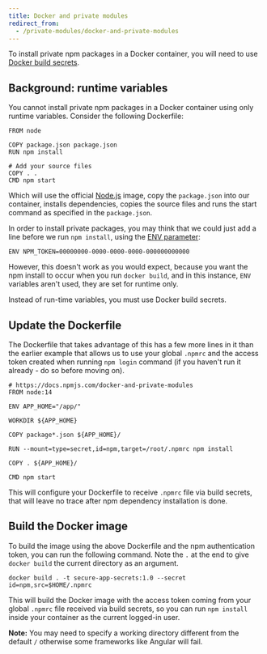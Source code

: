 ```yaml
---
title: Docker and private modules
redirect_from:
  - /private-modules/docker-and-private-modules
---
```


To install private npm packages in a Docker container, you will need to use [Docker build secrets](https://medium.com/learnwithrahul/securely-using-npm-credentials-with-docker-f38b43bdb7c1).

## Background: runtime variables

You cannot install private npm packages in a Docker container using only runtime variables. Consider the following Dockerfile:

```
FROM node

COPY package.json package.json
RUN npm install

# Add your source files
COPY . .
CMD npm start
```

Which will use the official [Node.js](https://hub.docker.com/_/node) image, copy the `package.json` into our container, installs dependencies, copies the source files and runs the start command as specified in the `package.json`.

In order to install private packages, you may think that we could just add a line before we run `npm install`, using the [ENV parameter](https://docs.docker.com/engine/reference/builder/#env):

```docker
ENV NPM_TOKEN=00000000-0000-0000-0000-000000000000
```

However, this doesn't work as you would expect, because you want the npm install to occur when you run `docker build`, and in this instance, `ENV` variables aren't used, they are set for runtime only.

Instead of run-time variables, you must use Docker build secrets.

## Update the Dockerfile

The Dockerfile that takes advantage of this has a few more lines in it than the earlier example that allows us to use your global `.npmrc` and the access token created when running `npm login` command (if you haven't run it already - do so before moving on).

```docker
# https://docs.npmjs.com/docker-and-private-modules
FROM node:14

ENV APP_HOME="/app/"

WORKDIR ${APP_HOME}

COPY package*.json ${APP_HOME}/

RUN --mount=type=secret,id=npm,target=/root/.npmrc npm install

COPY . ${APP_HOME}/

CMD npm start

```

This will configure your Dockerfile to receive `.npmrc` file via build secrets, that will leave no trace after npm dependency installation is done.

## Build the Docker image

To build the image using the above Dockerfile and the npm authentication token, you can run the following command. Note the `.` at the end to give `docker build` the current directory as an argument.

```shell
docker build . -t secure-app-secrets:1.0 --secret id=npm,src=$HOME/.npmrc
```

This will build the Docker image with the access token coming from your global `.npmrc` file received via build secrets, so you can run `npm install` inside your container as the current logged-in user.

<Note>

**Note:** You may need to specify a working directory different from the default `/` otherwise some frameworks like Angular will fail.

</Note>
